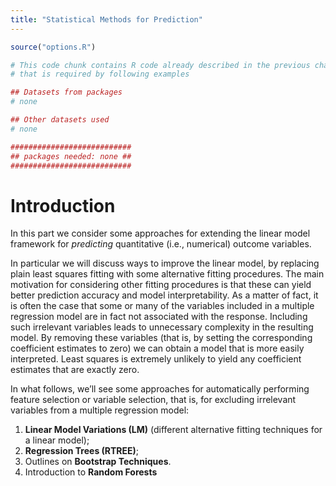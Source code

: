 ```yaml
---
title: "Statistical Methods for Prediction"
---
```


```r
source("options.R")
```

```r
# This code chunk contains R code already described in the previous chapters
# that is required by following examples

## Datasets from packages
# none

## Other datasets used
# none

###########################
## packages needed: none ##
###########################
```


# Introduction

In this part we consider some approaches for extending the linear model
framework for *predicting* quantitative (i.e., numerical) outcome variables.

In particular we will discuss ways to improve the linear model, by replacing plain
least squares fitting with some alternative fitting procedures. The
main motivation for considering other fitting procedures is that these
can yield better prediction accuracy and model interpretability. As a
matter of fact, it is often the case that some or many of the variables
included in a multiple regression model are in fact not associated with
the response. Including such irrelevant variables leads to unnecessary
complexity in the resulting model. By removing these variables (that
is, by setting the corresponding coefficient estimates to zero) we can
obtain a model that is more easily interpreted. Least squares is
extremely unlikely to yield any coefficient estimates that are exactly
zero.

In what follows, we'll see some approaches for automatically
performing feature selection or variable selection, that is, for
excluding irrelevant variables from a multiple regression model:

1. **Linear Model Variations (LM)** (different alternative fitting techniques for a linear model);
2. **Regression Trees (RTREE)**;
3. Outlines on **Bootstrap Techniques**.
4. Introduction to **Random Forests**

